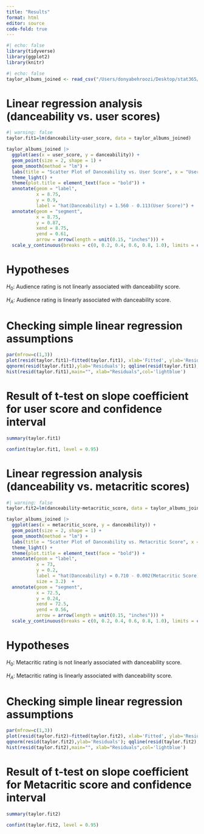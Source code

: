 ```yaml
---
title: "Results"
format: html
editor: source
code-fold: true
---
```



```r
#| echo: false
library(tidyverse)
library(ggplot2)
library(knitr)
```


```r
#| echo: false
taylor_albums_joined <- read_csv("/Users/donyabehroozi/Desktop/stat365/stat-365/data/taylor_albums_joined.csv")
```

# Linear regression analysis (danceability vs. user scores)

```r
#| warning: false
taylor.fit1=lm(danceability~user_score, data = taylor_albums_joined)

taylor_albums_joined |>
  ggplot(aes(x = user_score, y = danceability)) +
  geom_point(size = 2, shape = 1) +
  geom_smooth(method = "lm") +
  labs(title = "Scatter Plot of Danceability vs. User Score", x = "User Score", y = " ", subtitle = "Danceability") +
  theme_light() +
  theme(plot.title = element_text(face = "bold")) +
  annotate(geom = "label",
           x = 8.75,
           y = 0.9,
           label = "hat(Danceability) = 1.560 - 0.113(User Score)") +
  annotate(geom = "segment",
           x = 8.75,
           y = 0.87,
           xend = 8.75,
           yend = 0.61,
           arrow = arrow(length = unit(0.15, "inches"))) +
  scale_y_continuous(breaks = c(0, 0.2, 0.4, 0.6, 0.8, 1.0), limits = c(0,1))


```

# Hypotheses

$H_0$: Audience rating is not linearly associated with danceability score.

$H_A$: Audience rating is linearly associated with danceability score.

# Checking simple linear regression assumptions

```r
par(mfrow=c(1,3))
plot(resid(taylor.fit1)~fitted(taylor.fit1), xlab='Fitted', ylab='Residuals');abline(h=0,lty=2)
qqnorm(resid(taylor.fit1),ylab='Residuals'); qqline(resid(taylor.fit1),lty=2)
hist(resid(taylor.fit1),main="", xlab="Residuals",col='lightblue')
```

# Result of t-test on slope coefficient for user score and confidence interval

```r
summary(taylor.fit1)
```

```r
confint(taylor.fit1, level = 0.95)
```

# Linear regression analysis (danceability vs. metacritic scores)

```r
#| warning: false
taylor.fit2=lm(danceability~metacritic_score, data = taylor_albums_joined)

taylor_albums_joined |>
  ggplot(aes(x = metacritic_score, y = danceability)) +
  geom_point(size = 2, shape = 1) +
  geom_smooth(method = "lm") +
  labs(title = "Scatter Plot of Danceability vs. Metacritic Score", x = "Metacritic Score", y = " ", subtitle = "Danceability") +
  theme_light() +
  theme(plot.title = element_text(face = "bold")) +
  annotate(geom = "label",
           x = 73,
           y = 0.2,
           label = "hat(Danceability) = 0.710 - 0.002(Metacritic Score)",
           size = 3.2)  +
  annotate(geom = "segment",
           x = 72.5,
           y = 0.24,
           xend = 72.5,
           yend = 0.56,
           arrow = arrow(length = unit(0.15, "inches"))) +
  scale_y_continuous(breaks = c(0, 0.2, 0.4, 0.6, 0.8, 1.0), limits = c(0,1))
```


# Hypotheses

$H_0$: Metacritic rating is not linearly associated with danceability score.

$H_A$: Metacritic rating is linearly associated with danceability score.

# Checking simple linear regression assumptions

```r
par(mfrow=c(1,3))
plot(resid(taylor.fit2)~fitted(taylor.fit2), xlab='Fitted', ylab='Residuals');abline(h=0,lty=2)
qqnorm(resid(taylor.fit2),ylab='Residuals'); qqline(resid(taylor.fit2),lty=2)
hist(resid(taylor.fit2),main="", xlab="Residuals",col='lightblue')
```

# Result of t-test on slope coefficient for Metacritic score and confidence interval

```r
summary(taylor.fit2)
```

```r
confint(taylor.fit2, level = 0.95)
```
